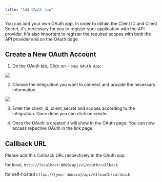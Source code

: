 ```yaml
---
title: "Add OAuth app"
---
```


You can add your own OAuth app. In order to obtain the Client ID and Client Secret, it's necessary for you to register your application with the API provider. It's also important to register the required scopes with both the API provider and on the OAuth page.

## Create a New OAuth Account

1. On the OAuth tab, Click on `+ New OAuth App`:

<Frame>
  <img src="/images/oauth/create_oauth.png" />
</Frame>

2. Choose the integration you want to connect and provide the necessary information.

<Frame>
  <img src="/images/oauth/sample_oauth.png" />
</Frame>

3. Enter the client_id, client_secret and scopes according to the integration. Once done you can click on create.

4. Once the OAuth is created it will show in the OAuth page. You can now access repective OAuth in the link page.

## Callback URL

Please add this Callback URL respectively in the OAuth app

for local, `http://localhost:8000/api/v1/oauth/callback`

for self-hosted `https://{your-domain}/api/v1/oauth/callback`
